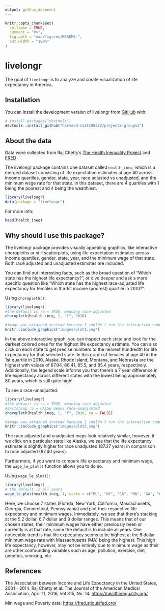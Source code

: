 ```yaml
---
output: github_document
---
```


<!-- README.md is generated from README.Rmd. Please edit that file -->

```r
knitr::opts_chunk$set(
  collapse = TRUE,
  comment = "#>",
  fig.path = "man/figures/README-",
  out.width = "100%"
)
```

# livelongr

<!-- badges: start -->
<!-- badges: end -->

The goal of `livelongr` is to analyze and create visualization of life expectancy in America.

## Installation

You can install the development version of livelongr from [GitHub](https://github.com/) with:

``` r
# install.packages("devtools")
devtools::install_github("harvard-stat108s23/project2-group11")
```

## About the data

Data were collected from Raj Chetty's [The Health Inequality Project](https://healthinequality.org/) and [FRED](https://fred.stlouisfed.org/)

The livelongr package contains one dataset called `health_ineq`, which is a merged dataset consisting of life expectation estimates at age 40 across income quartiles, gender, state, year, race adjusted vs unadjusted, and the minimum wage rate for that state. In this dataset, there are 4 quartiles with 1 being the poorest and 4 being the wealthiest. 

```r
library(livelongr)
data(package = "livelongr")
```

For more info:

```r
head(health_ineq)
```

## Why should I use this package?

The livelongr package provides visually appealing graphics, like interactive choropleths or still scatterplots, using life expectation estimates across income quartiles, gender, state, year, and the minimum wage of that state. Both race adjusted and unadjusted estimates are included. 

You can find out interesting facts, such as the broad question of "Which state has the highest life expectancy?", or dive deeper and ask a more specific question like "Which state has the highest race-adjusted life expectancy for females in the 1st income (poorest) quartile in 2010?". 

Using `choropleth()`:
```r
library(livelongr)
#the default is ra = TRUE, meaning race-adjusted
choropleth(health_ineq, 1, "f", 2010)
```

```r
#image was attached instead because I couldn't run the interactive code chunk to .md
knitr::include_graphics("images/plot1.png")
```

In the above interactive graph, you can inspect each state and look for the darkest colored ones for the highest life expectancy estimate. You can also click on each state to get precise numbers to the nearest hundredth for life expectancy for that selected state. In this graph of females at age 40 in the 1st quartile in 2010, Alaska, Rhode Island, Montana, and Nebraska are the highest with values of 87.04, 86.41, 85.5, and 85.4 years, respectively. Additionally, the legend scale informs you that there's a 7 year difference in life expectancy across different states with the lowest being approximately 80 years, which is still quite high!

To see a race-unadjusted:
```r
library(livelongr)
#the default is ra = TRUE, meaning race-adjusted
#switching ra = FALSE means race-unadjusted
choropleth(health_ineq, 1, "f", 2010, ra = FALSE)
```

```r
#image was attached instead because I couldn't run the interactive code chunk to .md
knitr::include_graphics("images/plot2.png")
```

The race adjusted and unadjusted maps look relatively similar, however, if we click on a particular state like Alaska, we see that the life expectancy estimate is slightly higher for race unadjusted (87.27 years) in comparison to race adjusted (87.40 years). 


Furthermore, if you want to compare life expectancy and minimum wage, the `wage_le_plot()` function allows you to do so.

Using `wage_le_plot()`:

```r
library(livelongr)
# the default is all years
wage_le_plot(health_ineq, 1, state = c("FL", "NY", "CA", "MA", "GA", "CT", "PA"), sex = "f")
```
Here, we choose 7 states (Florida, New York, California, Massachusetts, Georgia, Connecticut, Pennsylvania) and plot their respective life expectancy and minimum wages. Immediately, we see that there's stacking at the 5.2 dollar, 6.7 dollar and 8 dollar ranges. This means that of our chosen states, their minimum wages have either previously been or currently is at that rate, since the default is to include all years. One noticeable trend is that life expectancy seems to be highest at the 8 dollar minimum wage rate with Massachusetts (MA) being the highest. This high life expectancy, however, may not be entirely due to minimum wage as their are other confounding variables such as age, pollution, exercise, diet, genetics, smoking, etc. 


## References

The Association between Income and Life Expectancy in the United States, 2001 - 2014. Raj Chetty et al. The Journal of the American Medical Association, April 11, 2016, Vol 315, No. 14. <https://healthinequality.org/>

Min wage and Poverty data: <https://fred.stlouisfed.org/>
